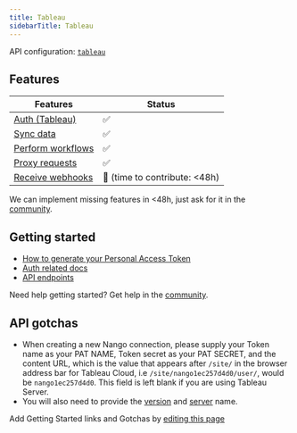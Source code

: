 ```yaml
---
title: Tableau
sidebarTitle: Tableau
---
```



<Overview />

API configuration: [`tableau`](https://nango.dev/providers.yaml)

## Features

| Features | Status |
| - | - |
| [Auth (Tableau)](/guides/getting-started/authorize-an-api-from-your-app) | ✅ |
| [Sync data](/guides/getting-started/read-from-an-api) | ✅ |
| [Perform workflows](/guides/getting-started/write-to-an-api) | ✅ |
| [Proxy requests](/guides/proxy-requests-to-an-api) | ✅ |
| [Receive webhooks](/guides/receive-webhooks-from-an-api) | 🚫 (time to contribute: &lt;48h) |

<Tip>We can implement missing features in &lt;48h, just ask for it in the [community](https://nango.dev/slack).</Tip>

## Getting started

-   [How to generate your Personal Access Token](https://help.tableau.com/current/pro/desktop/en-us/useracct.htm#create-and-revoke-personal-access-tokens)
-   [Auth related docs](https://help.tableau.com/current/api/rest_api/en-us/REST/rest_api_concepts_auth.htm#make-a-sign-in-request-with-a-personal-access-token)
-   [API endpoints](https://help.tableau.com/current/api/rest_api/en-us/REST/rest_api.htm)

<Tip>Need help getting started? Get help in the [community](https://nango.dev/slack).</Tip>

## API gotchas

- When creating a new Nango connection, please supply your Token name as your PAT NAME, Token secret as your PAT SECRET, and the content URL, which is the value that appears after `/site/` in the browser address bar for Tableau Cloud, i.e `/site/nango1ec257d4d0/user/`, would be `nango1ec257d4d0`. This field is left blank if you are using Tableau Server.
- You will also need to provide the [version](https://help.tableau.com/current/api/rest_api/en-us/REST/rest_api_concepts_versions.htm) and [server](https://help.tableau.com/current/api/rest_api/en-us/REST/rest_api_concepts_auth.htm#the-sign-in-uri) name.

<Note>Add Getting Started links and Gotchas by [editing this page](https://github.com/nangohq/nango/tree/master/docs-v2/integrations/all/tableau.mdx)</Note>

